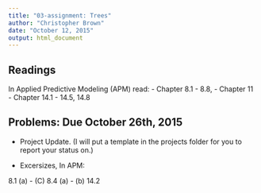 ---
title: "03-assignment: Trees"
author: "Christopher Brown"
date: "October 12, 2015"
output: html_document
---

## Readings

In Applied Predictive Modeling (APM) read:
- Chapter 8.1 - 8.8, 
- Chapter 11
- Chapter 14.1 - 14.5, 14.8

## Problems: Due October 26th, 2015 

- Project Update. (I will put a template in the projects folder for you to report your status on.) 

- Excersizes, In APM: 

8.1 (a) - (C)
8.4 (a) - (b)
14.2

